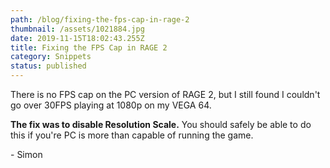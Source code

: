 ```yaml
---
path: /blog/fixing-the-fps-cap-in-rage-2
thumbnail: /assets/1021884.jpg
date: 2019-11-15T18:02:43.255Z
title: Fixing the FPS Cap in RAGE 2
category: Snippets
status: published
---
```

There is no FPS cap on the PC version of RAGE 2, but I still found I couldn't go over 30FPS playing at 1080p on my VEGA 64.

**The fix was to disable Resolution Scale.** You should safely be able to do this if you're PC is more than capable of running the game.

\- Simon

